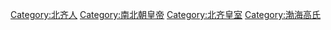 [[Category:北齐人|Category:北齐人]]
[[Category:南北朝皇帝|Category:南北朝皇帝]]
[[Category:北齐皇室|Category:北齐皇室]]
[[Category:渤海高氏|Category:渤海高氏]]